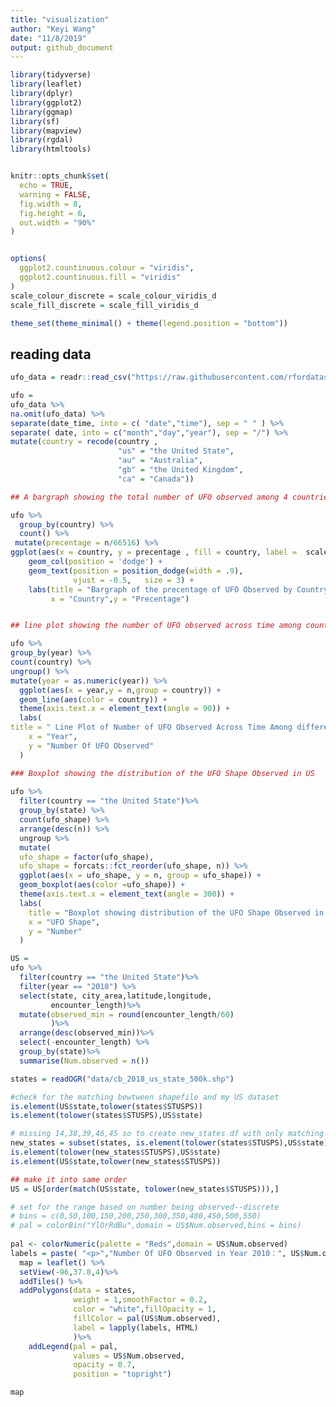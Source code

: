 ```yaml
---
title: "visualization"
author: "Keyi Wang"
date: "11/8/2019"
output: github_document
---
```


```r
library(tidyverse)
library(leaflet)
library(dplyr)
library(ggplot2)
library(ggmap)
library(sf)
library(mapview)
library(rgdal)
library(htmltools)


knitr::opts_chunk$set(
  echo = TRUE,
  warning = FALSE,
  fig.width = 8,
  fig.height = 6, 
  out.width = "90%"
)


options(
  ggplot2.countinuous.colour = "viridis",
  ggplot2.countinuous.fill = "viridis"
)
scale_colour_discrete = scale_colour_viridis_d
scale_fill_discrete = scale_fill_viridis_d

theme_set(theme_minimal() + theme(legend.position = "bottom"))

```

## reading data
```r
ufo_data = readr::read_csv("https://raw.githubusercontent.com/rfordatascience/tidytuesday/master/data/2019/2019-06-25/ufo_sightings.csv")

ufo =
ufo_data %>%  
na.omit(ufo_data) %>% 
separate(date_time, into = c( "date","time"), sep = " " ) %>%
separate( date, into = c("month","day","year"), sep = "/") %>% 
mutate(country = recode(country , 
                        "us" = "the United State", 
                        "au" = "Australia",
                        "gb" = "the United Kingdom",
                        "ca" = "Canada")) 
```


```r
## A bargraph showing the total number of UFO observed among 4 countries. As the number of UFO  observed in Australia and Britain is really low, for later graphs, we decided to omit data in these two countries.

ufo %>%
  group_by(country) %>%
  count() %>%
 mutate(precentage = n/66516) %>%
ggplot(aes(x = country, y = precentage , fill = country, label =  scales::percent(precentage))) + 
    geom_col(position = 'dodge') + 
    geom_text(position = position_dodge(width = .9),  
              vjust = -0.5,   size = 3) + 
    labs(title = "Bargraph of the precentage of UFO Observed by Country",
         x = "Country",y = "Precentage") 



```

```r
## line plot showing the number of UFO observed across time among countries

ufo %>%
group_by(year) %>%
count(country) %>%
ungroup() %>%
mutate(year = as.numeric(year)) %>%
  ggplot(aes(x = year,y = n,group = country)) +
  geom_line(aes(color = country)) +
  theme(axis.text.x = element_text(angle = 90)) +
  labs(
title = " Line Plot of Number of UFO Observed Across Time Among different Countries ",
    x = "Year",
    y = "Number Of UFO Observed"
  )


```


```r
### Boxplot showing the distribution of the UFO Shape Observed in US
  
ufo %>%
  filter(country == "the United State")%>%
  group_by(state) %>%
  count(ufo_shape) %>%
  arrange(desc(n)) %>% 
  ungroup %>% 
  mutate(
  ufo_shape = factor(ufo_shape),
  ufo_shape = forcats::fct_reorder(ufo_shape, n)) %>%
  ggplot(aes(x = ufo_shape, y = n, group = ufo_shape)) +
  geom_boxplot(aes(color =ufo_shape)) +
  theme(axis.text.x = element_text(angle = 300)) +
  labs(
    title = "Boxplot showing distribution of the UFO Shape Observed in US ",
    x = "UFO Shape",
    y = "Number"
  )
```


```r
US =
ufo %>%
  filter(country == "the United State")%>%
  filter(year == "2010") %>%
  select(state, city_area,latitude,longitude,
         encounter_length)%>%   
  mutate(observed_min = round(encounter_length/60)
         )%>%
  arrange(desc(observed_min))%>%
  select(-encounter_length) %>%
  group_by(state)%>%
  summarise(Num.observed = n())

states = readOGR("data/cb_2018_us_state_500k.shp")

#check for the matching bewtween shapefile and my US dataset
is.element(US$state,tolower(states$STUSPS))
is.element(tolower(states$STUSPS),US$state)

# missing 14,38,39,46,45 so to create new_states df with only matching states
new_states = subset(states, is.element(tolower(states$STUSPS),US$state))
is.element(tolower(new_states$STUSPS),US$state)
is.element(US$state,tolower(new_states$STUSPS))

## make it into same order
US = US[order(match(US$state, tolower(new_states$STUSPS))),]

# set for the range based on number being observed--discrete
# bins = c(0,50,100,150,200,250,300,350,400,450,500,550)
# pal = colorBin("YlOrRdBu",domain = US$Num.observed,bins = bins)
 
pal <- colorNumeric(palette = "Reds",domain = US$Num.observed)
labels = paste( "<p>","Number Of UFO Observed in Year 2010：", US$Num.observed,"<p>",sep = "")
  map = leaflet() %>%
  setView(-96,37.8,4)%>%
  addTiles() %>%
  addPolygons(data = states,
              weight = 1,smoothFactor = 0.2,
              color = "white",fillOpacity = 1,
              fillColor = pal(US$Num.observed),
              label = lapply(labels, HTML)
              )%>%
    addLegend(pal = pal,
              values = US$Num.observed,
              opacity = 0.7,
              position = "topright")
```

```r
map
```

